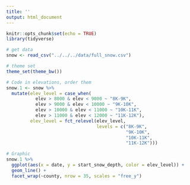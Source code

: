 ```yaml
---
title: ''
output: html_document
---
```


```r
knitr::opts_chunk$set(echo = TRUE)
library(tidyverse)

# get data
snow <- read_csv("../../../data/full_snow.csv")

# theme set
theme_set(theme_bw())

# Code in elevations, order them
snow.1 <- snow %>% 
  mutate(elev_level = case_when(
           elev > 8000 & elev < 9000 ~ "8K-9K",
           elev > 9000 & elev < 10000 ~ "9K-10K",
           elev > 10000 & elev < 11000 ~ "10K-11K",
           elev > 11000 & elev < 12000 ~ "11K-12K"),
         elev_level = fct_relevel(elev_level, 
                                  levels = c("8K-9K", 
                                             "9K-10K", 
                                             "10K-11K",
                                             "11K-12K")))
```



```r
# Graphic
snow.1 %>% 
  ggplot(aes(x = date, y = start_snow_depth, color = elev_level)) +
  geom_line() +
  facet_wrap(~county, nrow = 35, scales = "free_y")

```

